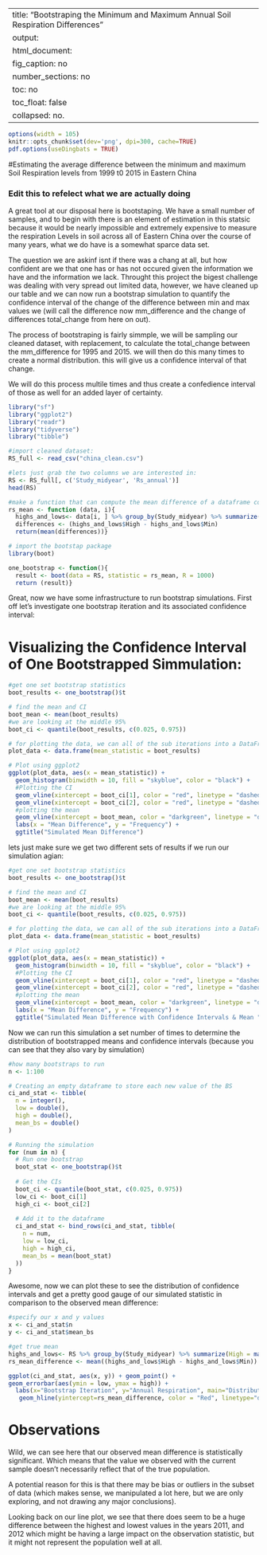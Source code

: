 
---
title: "Bootstraping the Minimum and Maximum Annual Soil Respiration Differences"
output: 
  html_document:
    fig_caption: no
    number_sections: no
    toc: no
    toc_float: false
    collapsed: no.
---

```r
options(width = 105)
knitr::opts_chunk$set(dev='png', dpi=300, cache=TRUE)
pdf.options(useDingbats = TRUE)
```
#Estimating the average difference between the minimum and maximum Soil Respiration levels from 1999 t0 2015 in Eastern China

### Edit this to refelect what we are actually doing
A great tool at our disposal here is bootstaping. We have a small number of samples, and to begin with there is an element of estimation in this statsic because it would be nearly impossible and extremely expensive to measure the respiration Levels in soil across all of Eastern China over the course of many years, what we do have is a somewhat sparce data set. 

The question we are askinf isnt if there was a chang at all, but how confident are we that one has or has not occured given the information we have and the information we lack. Throught this project the bigest challenge was dealing with very spread out limited data, however, we have cleaned up our table and we can now run a bootstrap simulation to quantify the confidence interval of the change of the difference between min and max values we (will call the difference now mm_difference and the change of differences total_change from here on out). 

The process of bootstraping is fairly simmple, we will be sampling our cleaned dataset, with replacement, to calculate the total_change between the mm_difference for 1995 and 2015. we will then do this many times to create a normal distribution. this will give us a confidence interval of that change. 

We will do this process multile times and thus create a confedience interval of those as well for an added layer of certainty.
```r
library("sf")
library("ggplot2")
library("readr")
library("tidyverse")
library("tibble")
```


```r
#import cleaned dataset:
RS_full <- read_csv("china_clean.csv")

#lets just grab the two columns we are interested in:
RS <- RS_full[, c('Study_midyear', 'Rs_annual')]
head(RS)
```

```r
#make a function that can compute the mean difference of a dataframe column:
rs_mean <- function (data, i){
  highs_and_lows<- data[i, ] %>% group_by(Study_midyear) %>% summarize(High = max(Rs_annual), Min = min(Rs_annual))
  differences <- (highs_and_lows$High - highs_and_lows$Min)
  return(mean(differences))}
```


```r
# import the bootstap package
library(boot)

one_bootstrap <- function(){
  result <- boot(data = RS, statistic = rs_mean, R = 1000)
  return (result)}
```

Great, now we have some infrastructure to run bootstrap simulations. 
First off let's investigate one bootstrap iteration and its associated confidence interval:

# Visualizing the Confidence Interval of One Bootstrapped Simmulation:

```r
#get one set bootstrap statistics
boot_results <- one_bootstrap()$t

# find the mean and CI 
boot_mean <- mean(boot_results)
#we are looking at the middle 95%
boot_ci <- quantile(boot_results, c(0.025, 0.975))

# for plotting the data, we can all of the sub iterations into a DataFrame
plot_data <- data.frame(mean_statistic = boot_results)

# Plot using ggplot2
ggplot(plot_data, aes(x = mean_statistic)) +
  geom_histogram(binwidth = 10, fill = "skyblue", color = "black") +
  #Plotting the CI
  geom_vline(xintercept = boot_ci[1], color = "red", linetype = "dashed") +
  geom_vline(xintercept = boot_ci[2], color = "red", linetype = "dashed") +
  #plotting the mean
  geom_vline(xintercept = boot_mean, color = "darkgreen", linetype = "dashed") +
  labs(x = "Mean Difference", y = "Frequency") +
  ggtitle("Simulated Mean Difference")
```
lets just make sure we get two different sets of results if we run our simulation agian:
```r
#get one set bootstrap statistics
boot_results <- one_bootstrap()$t

# find the mean and CI 
boot_mean <- mean(boot_results)
#we are looking at the middle 95%
boot_ci <- quantile(boot_results, c(0.025, 0.975))

# for plotting the data, we can all of the sub iterations into a DataFrame
plot_data <- data.frame(mean_statistic = boot_results)

# Plot using ggplot2
ggplot(plot_data, aes(x = mean_statistic)) +
  geom_histogram(binwidth = 10, fill = "skyblue", color = "black") +
  #Plotting the CI
  geom_vline(xintercept = boot_ci[1], color = "red", linetype = "dashed") +
  geom_vline(xintercept = boot_ci[2], color = "red", linetype = "dashed") +
  #plotting the mean
  geom_vline(xintercept = boot_mean, color = "darkgreen", linetype = "dashed") +
  labs(x = "Mean Difference", y = "Frequency") +
  ggtitle("Simulated Mean Difference with Confidence Intervals & Mean ")
```
Now we can run this simulation a set number of times to determine the distribution of bootstrapped means and confidence intervals (because you can see that they also vary by simulation)
```r

#how many bootstraps to run
n <- 1:100

# Creating an empty dataframe to store each new value of the BS
ci_and_stat <- tibble(
  n = integer(),
  low = double(),
  high = double(), 
  mean_bs = double()
)

# Running the simulation
for (num in n) {
  # Run one bootstrap
  boot_stat <- one_bootstrap()$t
  
  # Get the CIs
  boot_ci <- quantile(boot_stat, c(0.025, 0.975))
  low_ci <- boot_ci[1]
  high_ci <- boot_ci[2]
  
  # Add it to the dataframe
  ci_and_stat <- bind_rows(ci_and_stat, tibble(
    n = num,
    low = low_ci,
    high = high_ci,
    mean_bs = mean(boot_stat)
  ))
}
```
Awesome, now we can plot these to see the distribution of confidence intervals and get a pretty good gauge of our simulated statistic in comparison to the observed mean difference:

```r
#specify our x and y values
x <- ci_and_stat$n
y <- ci_and_stat$mean_bs

#get true mean
highs_and_lows<- RS %>% group_by(Study_midyear) %>% summarize(High = max(Rs_annual), Min = min(Rs_annual))
rs_mean_difference <- mean((highs_and_lows$High - highs_and_lows$Min))

ggplot(ci_and_stat, aes(x, y)) + geom_point() +  
geom_errorbar(aes(ymin = low, ymax = high)) + 
  labs(x="Bootstrap Iteration", y="Annual Respiration", main="Distribution of Confidence Intervals in Relation to Observed Statisitc") + 
   geom_hline(yintercept=rs_mean_difference, color = "Red", linetype="dashed")
```

# Observations 

Wild, we can see here that our observed mean difference is statistically significant. Which means that the value we observed with the current sample doesn't necessarily reflect that of the true population. 

A potential reason for this is that there may be bias or outliers in the subset of data (which makes sense, we manipulated a lot here, but we are only exploring, and not drawing any major conclusions). 

Looking back on our line plot, we see that there does seem to be a huge difference between the highest and lowest values in the years 2011, and 2012 which might be having a large impact on the observation statistic, but it might not represent the population well at all. 

